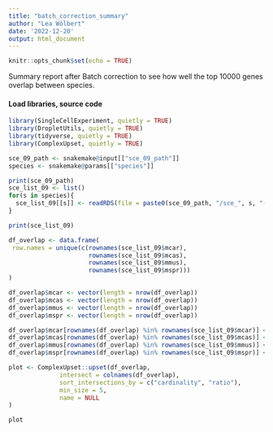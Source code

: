 ```yaml
---
title: "batch_correction_summary"
author: "Lea Wölbert"
date: '2022-12-20'
output: html_document
---
```


```r
knitr::opts_chunk$set(echo = TRUE)
```

Summary report after Batch correction to see how well the top 10000 genes
overlap between species.

#### Load libraries, source code 

```r
library(SingleCellExperiment, quietly = TRUE) 
library(DropletUtils, quietly = TRUE) 
library(tidyverse, quietly = TRUE) 
library(ComplexUpset, quietly = TRUE)
```

```r

sce_09_path <- snakemake@input[["sce_09_path"]]
species <- snakemake@params[["species"]]

print(sce_09_path)
sce_list_09 <- list()
for(s in species){
  sce_list_09[[s]] <- readRDS(file = paste0(sce_09_path, "/sce_", s, "-09"))
}

print(sce_list_09)
```

```r

df_overlap <- data.frame(
 row.names = unique(c(rownames(sce_list_09$mcar),
                      rownames(sce_list_09$mcas),
                      rownames(sce_list_09$mmus),
                      rownames(sce_list_09$mspr)))
)

df_overlap$mcar <- vector(length = nrow(df_overlap))
df_overlap$mcas <- vector(length = nrow(df_overlap))
df_overlap$mmus <- vector(length = nrow(df_overlap))
df_overlap$mspr <- vector(length = nrow(df_overlap))

df_overlap$mcar[rownames(df_overlap) %in% rownames(sce_list_09$mcar)] <- TRUE
df_overlap$mcas[rownames(df_overlap) %in% rownames(sce_list_09$mcas)] <- TRUE
df_overlap$mmus[rownames(df_overlap) %in% rownames(sce_list_09$mmus)] <- TRUE
df_overlap$mspr[rownames(df_overlap) %in% rownames(sce_list_09$mspr)] <- TRUE

plot <- ComplexUpset::upset(df_overlap, 
              intersect = colnames(df_overlap),
              sort_intersections_by = c("cardinality", "ratio"),
              min_size = 5,
              name = NULL
)

plot

```


